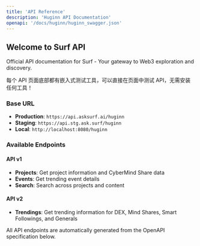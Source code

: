 ```yaml
---
title: 'API Reference'
description: 'Huginn API Documentation'
openapi: '/docs/huginn/huginn_swagger.json'
---
```


## Welcome to Surf API

Official API documentation for Surf - Your gateway to Web3 exploration and discovery.

<Tip>
  每个 API 页面底部都有嵌入式测试工具，可以直接在页面中测试 API，无需安装任何工具！
</Tip>

### Base URL

- **Production**: `https://api.asksurf.ai/huginn`
- **Staging**: `https://api.stg.ask.surf/huginn`
- **Local**: `http://localhost:8080/huginn`

### Available Endpoints

#### API v1

- **Projects**: Get project information and CyberMind Share data
- **Events**: Get trending event details
- **Search**: Search across projects and content

#### API v2

- **Trendings**: Get trending information for DEX, Mind Shares, Smart Followings, and Generals

<Note>
  All API endpoints are automatically generated from the OpenAPI specification below.
</Note>
